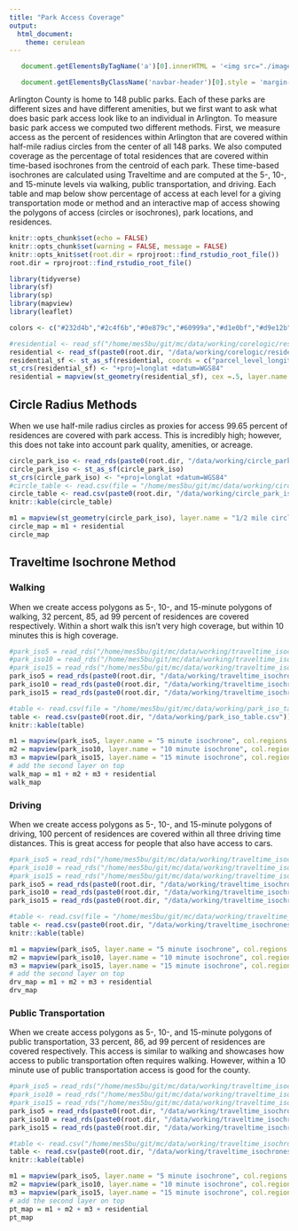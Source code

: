 ```yaml
---
title: "Park Access Coverage"
output: 
  html_document:
    theme: cerulean
---
```

```js

   document.getElementsByTagName('a')[0].innerHTML = '<img src="./images/DSPG_white-01.png" width="120px" />'

   document.getElementsByClassName('navbar-header')[0].style = 'margin-top:-10px;'

```

Arlington County is home to 148 public parks. Each of these parks are different sizes and have different amenities, but we first want to ask what does basic park access look like to an individual in Arlington. To measure basic park access we computed two different methods. First, we measure access as the percent of residences within Arlington that are covered within half-mile radius circles from the center of all 148 parks. We also computed coverage as the percentage of total residences that are covered within time-based isochrones from the centroid of each park. These time-based isochrones are calculated using Traveltime and are computed at the 5-, 10-, and 15-minute levels via walking, public transportation, and driving. Each table and map below show percentage of access at each level for a giving transportation mode or method and an interactive map of access showing the polygons of access (circles or isochrones), park locations, and residences. 

```r
knitr::opts_chunk$set(echo = FALSE)
knitr::opts_chunk$set(warning = FALSE, message = FALSE) 
knitr::opts_knit$set(root.dir = rprojroot::find_rstudio_root_file())
root.dir = rprojroot::find_rstudio_root_file()

library(tidyverse)
library(sf)
library(sp)
library(mapview)
library(leaflet)

colors <- c("#232d4b","#2c4f6b","#0e879c","#60999a","#d1e0bf","#d9e12b","#e6ce3a","#e6a01d","#e57200","#fdfdfd")

#residential <- read_sf("/home/mes5bu/git/mc/data/working/corelogic/residential.csv")
residential <- read_sf(paste0(root.dir, "/data/working/corelogic/residential.csv"))
residential_sf <- st_as_sf(residential, coords = c("parcel_level_longitude", "parcel_level_latitude"))
st_crs(residential_sf) <- "+proj=longlat +datum=WGS84"
residential = mapview(st_geometry(residential_sf), cex =.5, layer.name = "residential areas", color = colors[5])
```

## Circle Radius Methods

When we use half-mile radius circles as proxies for access 99.65 percent of residences are covered with park access. This is incredibly high; however, this does not take into account park quality, amenities, or acreage.

```r
circle_park_iso <- read_rds(paste0(root.dir, "/data/working/circle_park_isochrone.Rds"))
circle_park_iso <- st_as_sf(circle_park_iso)
st_crs(circle_park_iso) <- "+proj=longlat +datum=WGS84"
#circle_table <- read.csv(file = "/home/mes5bu/git/mc/data/working/circle_park_iso_table.csv")
circle_table <- read.csv(paste0(root.dir, "/data/working/circle_park_iso_table.csv"))
knitr::kable(circle_table)
```

```r
m1 = mapview(st_geometry(circle_park_iso), layer.name = "1/2 mile circle", col.regions = colors[1])
circle_map = m1 + residential
circle_map
```

## Traveltime Isochrone Method

### Walking

When we create access polygons as 5-, 10-, and 15-minute polygons of walking, 32 percent, 85, ad 99 percent of residences are covered respectively. Within a short walk this isn't very high coverage, but within 10 minutes this is high coverage.

```r
#park_iso5 = read_rds("/home/mes5bu/git/mc/data/working/traveltime_isochrones/park_intersect_w_5.Rds")
#park_iso10 = read_rds("/home/mes5bu/git/mc/data/working/traveltime_isochrones/park_intersect_w_10.Rds")
#park_iso15 = read_rds("/home/mes5bu/git/mc/data/working/traveltime_isochrones/park_intersect_w_15.Rds")
park_iso5 = read_rds(paste0(root.dir, "/data/working/traveltime_isochrones/park_intersect_w_5.Rds"))
park_iso10 = read_rds(paste0(root.dir, "/data/working/traveltime_isochrones/park_intersect_w_10.Rds"))
park_iso15 = read_rds(paste0(root.dir, "/data/working/traveltime_isochrones/park_intersect_w_15.Rds"))

#table <- read.csv(file = "/home/mes5bu/git/mc/data/working/park_iso_table.csv")
table <- read.csv(paste0(root.dir, "/data/working/park_iso_table.csv"))
knitr::kable(table)
```

```r
m1 = mapview(park_iso5, layer.name = "5 minute isochrone", col.regions = colors[1])
m2 = mapview(park_iso10, layer.name = "10 minute isochrone", col.regions = colors[2])
m3 = mapview(park_iso15, layer.name = "15 minute isochrone", col.regions = colors[3])
# add the second layer on top
walk_map = m1 + m2 + m3 + residential
walk_map
```

### Driving

When we create access polygons as 5-, 10-, and 15-minute polygons of driving, 100 percent of residences are covered within all three driving time distances. This is great access for people that also have access to cars.

```r
#park_iso5 = read_rds("/home/mes5bu/git/mc/data/working/traveltime_isochrones/park_intersect_drv_5.Rds")
#park_iso10 = read_rds("/home/mes5bu/git/mc/data/working/traveltime_isochrones/park_intersect_drv_10.Rds")
#park_iso15 = read_rds("/home/mes5bu/git/mc/data/working/traveltime_isochrones/park_intersect_drv_15.Rds")
park_iso5 = read_rds(paste0(root.dir, "/data/working/traveltime_isochrones/park_intersect_drv_5.Rds"))
park_iso10 = read_rds(paste0(root.dir, "/data/working/traveltime_isochrones/park_intersect_drv_10.Rds"))
park_iso15 = read_rds(paste0(root.dir, "/data/working/traveltime_isochrones/park_intersect_drv_15.Rds"))

#table <- read.csv(file = "/home/mes5bu/git/mc/data/working/traveltime_isochrones/park_iso_drv_table.csv")
table <- read.csv(paste0(root.dir, "/data/working/traveltime_isochrones/park_iso_drv_table.csv"))
knitr::kable(table)
```

```r
m1 = mapview(park_iso5, layer.name = "5 minute isochrone", col.regions = colors[1])
m2 = mapview(park_iso10, layer.name = "10 minute isochrone", col.regions = colors[2])
m3 = mapview(park_iso15, layer.name = "15 minute isochrone", col.regions = colors[3])
# add the second layer on top
drv_map = m1 + m2 + m3 + residential
drv_map
```


### Public Transportation
When we create access polygons as 5-, 10-, and 15-minute polygons of public transportation, 33 percent, 86, ad 99 percent of residences are covered respectively. This access is similar to walking and showcases how access to public transportation often requires walking. However, within a 10 minute use of public transportation access is good for the county.

```r
#park_iso5 = read_rds("/home/mes5bu/git/mc/data/working/traveltime_isochrones/park_intersect_pt_5.Rds")
#park_iso10 = read_rds("/home/mes5bu/git/mc/data/working/traveltime_isochrones/park_intersect_pt_10.Rds")
#park_iso15 = read_rds("/home/mes5bu/git/mc/data/working/traveltime_isochrones/park_intersect_wpt_15.Rds")
park_iso5 = read_rds(paste0(root.dir, "/data/working/traveltime_isochrones/park_intersect_pt_5.Rds"))
park_iso10 = read_rds(paste0(root.dir, "/data/working/traveltime_isochrones/park_intersect_pt_10.Rds"))
park_iso15 = read_rds(paste0(root.dir, "/data/working/traveltime_isochrones/park_intersect_wpt_15.Rds"))

#table <- read.csv("/home/mes5bu/git/mc/data/working/traveltime_isochrones/park_iso_pt_table.csv")
table <- read.csv(paste0(root.dir, "/data/working/traveltime_isochrones/park_iso_pt_table.csv"))
knitr::kable(table)

```

```r
m1 = mapview(park_iso5, layer.name = "5 minute isochrone", col.regions = colors[1])
m2 = mapview(park_iso10, layer.name = "10 minute isochrone", col.regions = colors[2])
m3 = mapview(park_iso15, layer.name = "15 minute isochrone", col.regions = colors[3])
# add the second layer on top
pt_map = m1 + m2 + m3 + residential
pt_map
```